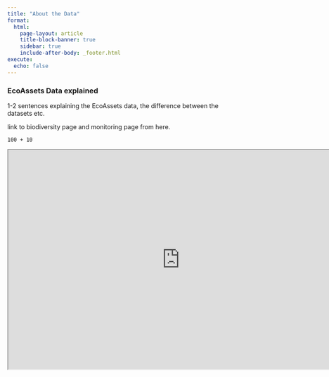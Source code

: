 ```yaml
---
title: "About the Data"
format:
  html: 
    page-layout: article
    title-block-banner: true
    sidebar: true
    include-after-body: _footer.html
execute:
  echo: false
---
```


### EcoAssets Data explained

1-2 sentences explaining the EcoAssets data, the difference between the datasets etc.

link to biodiversity page and monitoring page from here.

```ojs

100 + 10
```

```{=html}
<iframe width="780" height="500" src="https://quarto.org/" title="Quarto Documentation"></iframe>
```